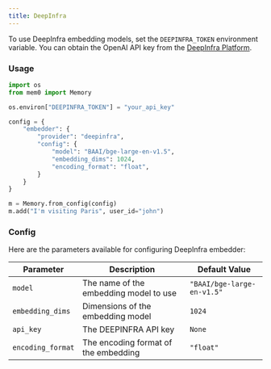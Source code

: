 ```yaml
---
title: DeepInfra
---
```


To use DeepInfra embedding models, set the `DEEPINFRA_TOKEN` environment variable. You can obtain the OpenAI API key from the [DeepInfra Platform](https://deepinfra.com/dash/api_keys).

### Usage

```python
import os
from mem0 import Memory

os.environ["DEEPINFRA_TOKEN"] = "your_api_key"

config = {
    "embedder": {
        "provider": "deepinfra",
        "config": {
            "model": "BAAI/bge-large-en-v1.5",
            "embedding_dims": 1024,
            "encoding_format": "float",
        }
    }
}

m = Memory.from_config(config)
m.add("I'm visiting Paris", user_id="john")
```

### Config

Here are the parameters available for configuring DeepInfra embedder:

| Parameter | Description | Default Value |
| --- | --- | --- |
| `model` | The name of the embedding model to use | `"BAAI/bge-large-en-v1.5"` |
| `embedding_dims` | Dimensions of the embedding model | `1024` |
| `api_key` | The DEEPINFRA API key | `None` |
| `encoding_format` | The encoding format of the embedding | `"float"` |

